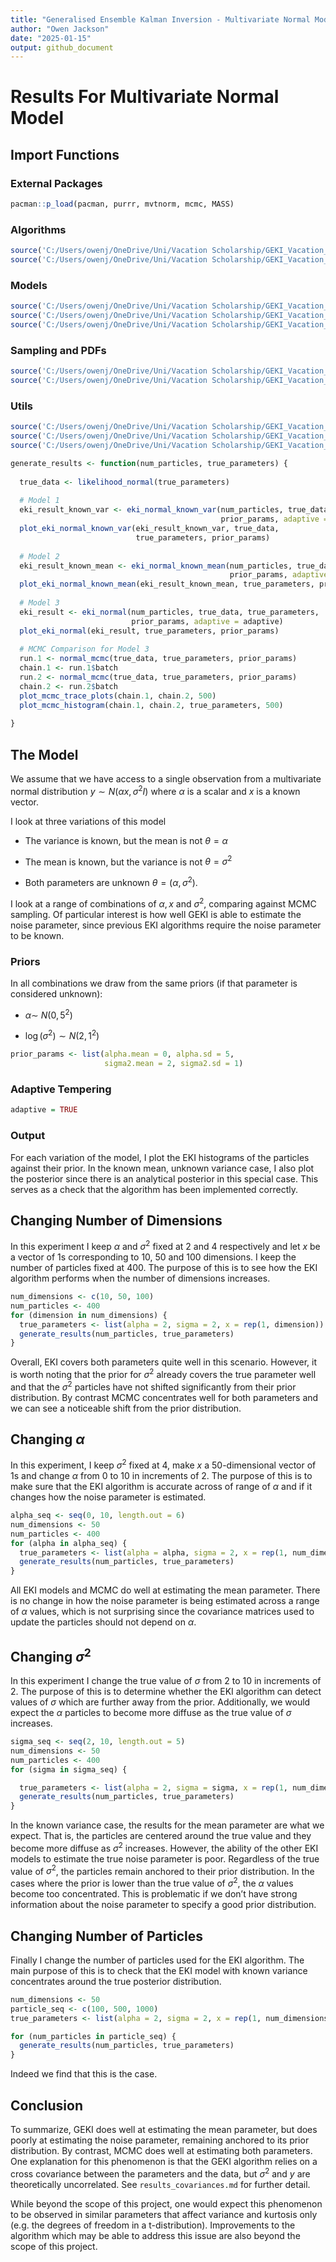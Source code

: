 ```yaml
---
title: "Generalised Ensemble Kalman Inversion - Multivariate Normal Model"
author: "Owen Jackson"
date: "2025-01-15"
output: github_document
---
```


# Results For Multivariate Normal Model

## Import Functions

### External Packages

```r
pacman::p_load(pacman, purrr, mvtnorm, mcmc, MASS)
```

### Algorithms

```r
source('C:/Users/owenj/OneDrive/Uni/Vacation Scholarship/GEKI_Vacation_Scholarship/src/eki.R')
source('C:/Users/owenj/OneDrive/Uni/Vacation Scholarship/GEKI_Vacation_Scholarship/src/mcmc_normal.R')
```

### Models

```r
source('C:/Users/owenj/OneDrive/Uni/Vacation Scholarship/GEKI_Vacation_Scholarship/src/models/eki_normal.R')
source('C:/Users/owenj/OneDrive/Uni/Vacation Scholarship/GEKI_Vacation_Scholarship/src/models/eki_normal_known_var.R')
source('C:/Users/owenj/OneDrive/Uni/Vacation Scholarship/GEKI_Vacation_Scholarship/src/models/eki_normal_known_mean.R')
```

### Sampling and PDFs

```r
source('C:/Users/owenj/OneDrive/Uni/Vacation Scholarship/GEKI_Vacation_Scholarship/src/pdfs/pdfs_normal.R')
source('C:/Users/owenj/OneDrive/Uni/Vacation Scholarship/GEKI_Vacation_Scholarship/src/samples/samples_normal.R')
```

### Utils

```r
source('C:/Users/owenj/OneDrive/Uni/Vacation Scholarship/GEKI_Vacation_Scholarship/src/utils/tempering.R')
source('C:/Users/owenj/OneDrive/Uni/Vacation Scholarship/GEKI_Vacation_Scholarship/src/utils/eki_helper.R')
source('C:/Users/owenj/OneDrive/Uni/Vacation Scholarship/GEKI_Vacation_Scholarship/results/plots_normal.R')
```

```r
generate_results <- function(num_particles, true_parameters) {
  
  true_data <- likelihood_normal(true_parameters)
  
  # Model 1
  eki_result_known_var <- eki_normal_known_var(num_particles, true_data, true_parameters, 
                                               prior_params, adaptive = adaptive)
  plot_eki_normal_known_var(eki_result_known_var, true_data, 
                            true_parameters, prior_params)
  
  # Model 2
  eki_result_known_mean <- eki_normal_known_mean(num_particles, true_data, true_parameters, 
                                                 prior_params, adaptive = adaptive)
  plot_eki_normal_known_mean(eki_result_known_mean, true_parameters, prior_params)
  
  # Model 3
  eki_result <- eki_normal(num_particles, true_data, true_parameters, 
                           prior_params, adaptive = adaptive)
  plot_eki_normal(eki_result, true_parameters, prior_params)
  
  # MCMC Comparison for Model 3
  run.1 <- normal_mcmc(true_data, true_parameters, prior_params)
  chain.1 <- run.1$batch
  run.2 <- normal_mcmc(true_data, true_parameters, prior_params)
  chain.2 <- run.2$batch
  plot_mcmc_trace_plots(chain.1, chain.2, 500)
  plot_mcmc_histogram(chain.1, chain.2, true_parameters, 500)
  
}
```

## The Model

We assume that we have access to a single observation from a multivariate normal distribution $y \sim N(\alpha x, \sigma^2I)$ where $\alpha$ is a scalar and $x$ is a known vector.

I look at three variations of this model

-   The variance is known, but the mean is not $\theta = \alpha$

-   The mean is known, but the variance is not $\theta = \sigma^2$

-   Both parameters are unknown $\theta = (\alpha, \sigma^2)$.

I look at a range of combinations of $\alpha, x$ and $\sigma^2$, comparing against MCMC sampling. Of particular interest is how well GEKI is able to estimate the noise parameter, since previous EKI algorithms require the noise parameter to be known.

### Priors

In all combinations we draw from the same priors (if that parameter is considered unknown):

-   $\alpha \sim ~ N(0, 5^2)$

-   $\log(\sigma^2) \sim N(2, 1^2)$

```r
prior_params <- list(alpha.mean = 0, alpha.sd = 5, 
                     sigma2.mean = 2, sigma2.sd = 1)
```

### Adaptive Tempering

```r
adaptive = TRUE
```

### Output

For each variation of the model, I plot the EKI histograms of the particles against their prior. In the known mean, unknown variance case, I also plot the posterior since there is an analytical posterior in this special case. This serves as a check that the algorithm has been implemented correctly.

## Changing Number of Dimensions

In this experiment I keep $\alpha$ and $\sigma^2$ fixed at 2 and 4 respectively and let $x$ be a vector of 1s corresponding to 10, 50 and 100 dimensions. I keep the number of particles fixed at 400. The purpose of this is to see how the EKI algorithm performs when the number of dimensions increases.

```r
num_dimensions <- c(10, 50, 100)
num_particles <- 400
for (dimension in num_dimensions) {
  true_parameters <- list(alpha = 2, sigma = 2, x = rep(1, dimension))
  generate_results(num_particles, true_parameters)
}
```

Overall, EKI covers both parameters quite well in this scenario. However, it is worth noting that the prior for $\sigma^2$ already covers the true parameter well and that the $\sigma^2$ particles have not shifted significantly from their prior distribution. By contrast MCMC concentrates well for both parameters and we can see a noticeable shift from the prior distribution.

## Changing $\alpha$

In this experiment, I keep $\sigma^2$ fixed at 4, make $x$ a 50-dimensional vector of 1s and change $\alpha$ from 0 to 10 in increments of 2. The purpose of this is to make sure that the EKI algorithm is accurate across of range of $\alpha$ and if it changes how the noise parameter is estimated.

```r
alpha_seq <- seq(0, 10, length.out = 6)
num_dimensions <- 50 
num_particles <- 400 
for (alpha in alpha_seq) {    
  true_parameters <- list(alpha = alpha, sigma = 2, x = rep(1, num_dimensions))   
  generate_results(num_particles, true_parameters)
}
```

All EKI models and MCMC do well at estimating the mean parameter. There is no change in how the noise parameter is being estimated across a range of $\alpha$ values, which is not surprising since the covariance matrices used to update the particles should not depend on $\alpha$.

## Changing $\sigma^2$

In this experiment I change the true value of $\sigma$ from $2$ to $10$ in increments of $2$. The purpose of this is to determine whether the EKI algorithm can detect values of $\sigma$ which are further away from the prior. Additionally, we would expect the $\alpha$ particles to become more diffuse as the true value of $\sigma$ increases.

```r
sigma_seq <- seq(2, 10, length.out = 5)
num_dimensions <- 50
num_particles <- 400
for (sigma in sigma_seq) {

  true_parameters <- list(alpha = 2, sigma = sigma, x = rep(1, num_dimensions))
  generate_results(num_particles, true_parameters)
}
```

In the known variance case, the results for the mean parameter are what we expect. That is, the particles are centered around the true value and they become more diffuse as $\sigma^2$ increases. However, the ability of the other EKI models to estimate the true noise parameter is poor. Regardless of the true value of $\sigma^2$, the particles remain anchored to their prior distribution. In the cases where the prior is lower than the true value of $\sigma^2$, the $\alpha$ values become too concentrated. This is problematic if we don't have strong information about the noise parameter to specify a good prior distribution.

## Changing Number of Particles

Finally I change the number of particles used for the EKI algorithm. The main purpose of this is to check that the EKI model with known variance concentrates around the true posterior distribution.

```r
num_dimensions <- 50
particle_seq <- c(100, 500, 1000) 
true_parameters <- list(alpha = 2, sigma = 2, x = rep(1, num_dimensions))

for (num_particles in particle_seq) {
  generate_results(num_particles, true_parameters)
}
```

Indeed we find that this is the case.

## Conclusion

To summarize, GEKI does well at estimating the mean parameter, but does poorly at estimating the noise parameter, remaining anchored to its prior distribution. By contrast, MCMC does well at estimating both parameters. One explanation for this phenomenon is that the GEKI algorithm relies on a cross covariance between the parameters and the data, but $\sigma^2$ and $y$ are theoretically uncorrelated. See `results_covariances.md` for further detail.

While beyond the scope of this project, one would expect this phenomenon to be observed in similar parameters that affect variance and kurtosis only (e.g. the degrees of freedom in a t-distribution). Improvements to the algorithm which may be able to address this issue are also beyond the scope of this project.

